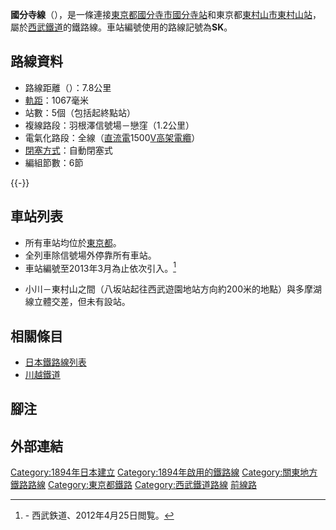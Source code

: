 {{noteTA
|G1=Railway}}
{{Infobox 鐵道路線
|日文原名=国分寺線
|平假名=こくぶんじせん
|羅馬拼音=Kokubunji sen
|標誌=File:SeibuKokubunji.svg
|路線名稱=[[File:SeibuRailway_mark.svg|18px]] 國分寺線
|路線顏色=#0c6
|圖片=SEIBU - KOKUBUNJI LINE Type 2000.JPG
|圖片大小=300px
|圖片說明=西武國分寺線主力車輛{{link-ja|西武2000系電力動車組|西武2000系電車|2000系}}<br />（2010年7月1日 [[鷹之台站|鷹之台站]]）
|所在地={{JPN}}{{flag|東京都}}[[國分寺市|國分寺市]]、[[小平市|小平市]]、[[東村山市|東村山市]]
|起點=[[國分寺站|國分寺站]]
|終點=[[東村山站|東村山站]]
|站數=5個
|載客量=
|每日使用人數=
|路線記號=[[File:SeibuKokubunji.svg|18px]] SK
|通車=1894年12月21日
|擁有者=[[File:SeibuRailway_mark.svg|18px]] [[西武鐵道|西武鐵道]]
|營運者=[[File:SeibuRailway_mark.svg|18px]] 西武鐵道
|車輛基地=
|使用車輛=參見[[#使用車輛|使用車輛]]一節
|路線距離=7.8公里
|軌距=1,067毫米
|軌道數量=[[複線鐵路|複線]]（羽根澤信號場－戀窪段）
|電氣化方式=[[直流電|直流電]]1,500 [[伏特|V]] [[高架電纜|高架電纜]]
|最大坡度=
|最小曲線半徑=
|閉塞方式=自動閉塞式
|保安裝置=
|最高速度=
|路線圖={{西武鐵道RDT/國分寺線}}
}}
'''國分寺線'''（{{jpn|j=国分寺線|hg=こくぶんじせん|rm=Kokubunji sen|f=y}}），是一條連接[[東京都|東京都]][[國分寺市|國分寺市]][[國分寺站|國分寺站]]和東京都[[東村山市|東村山市]][[東村山站|東村山站]]，屬於[[西武鐵道|西武鐵道]]的鐵路線。車站編號使用的路線記號為'''SK'''。

== 路線資料 ==
*路線距離（{{link-ja|營業距離|営業キロ}}）：7.8公里
*[[軌距|軌距]]：1067毫米
*站數：5個（包括起終點站）
*複線路段：羽根澤信號場－戀窪（1.2公里）
*電氣化路段：全線（[[直流電|直流電]]1500[[伏特|V]][[高架電纜|高架電纜]]）
*[[閉塞_(鐵路)|閉塞方式]]：自動閉塞式
*編組節數：6節
{{-}}
== 車站列表 ==
* 所有車站均位於[[東京都|東京都]]。
* 全列車除信號場外停靠所有車站。
* 車站編號至2013年3月為止依次引入。<ref>{{PDFlink|[http://www.seibu-group.co.jp/railways/news/news-release/2011/__icsFiles/afieldfile/2012/02/23/20110223eki-number.pdf 西武線全駅で駅ナンバリングを導入します]}} - 西武鉄道、2012年4月25日閲覧。</ref>
{{西武鐵道車站列表/國分寺線}}
*小川－東村山之間（八坂站起往西武遊園地站方向約200米的地點）與多摩湖線立體交差，但未有設站。

== 相關條目 ==
{{Commons Category|Seibu Kokubunji Line}}
{{DEFAULTSORT:Seibu Kokubunji Line}}
* [[日本鐵路線列表|日本鐵路線列表]]
* [[川越鐵道|川越鐵道]]

== 腳注 ==
{{notefoot}}
{{Reflist}}
== 外部連結 ==
{{東京大眾運輸}}
{{西武鐵道路線}}
{{國分寺線}}
{{DEFAULTSORT:Kokubunji}}
{{Portal bar|日本|東京|鐵路|日本鐵路|城市軌道交通}}
[[Category:1894年日本建立|Category:1894年日本建立]]
[[Category:1894年啟用的鐵路線|Category:1894年啟用的鐵路線]]
[[Category:關東地方鐵路路線|Category:關東地方鐵路路線]]
[[Category:東京都鐵路|Category:東京都鐵路]]
[[Category:西武鐵道路線|Category:西武鐵道路線]]
[[Category:川越鐵道|前線路]]